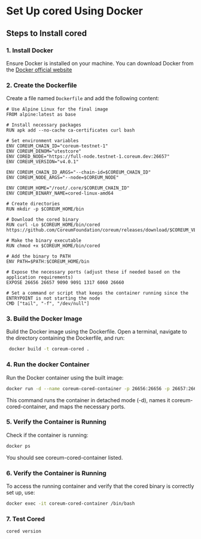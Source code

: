 # Set Up cored Using Docker

## Steps to Install cored


### 1. Install Docker

Ensure Docker is installed on your machine. You can download Docker from the <a href="https://docs.docker.com/get-docker/" target="_blank" class="text-[#25D695] hover:opacity-80 font-bold">Docker official website</a>



### 2. Create the Dockerfile

Create a file named `Dockerfile` and add the following content:
    
```Docker
# Use Alpine Linux for the final image
FROM alpine:latest as base 

# Install necessary packages
RUN apk add --no-cache ca-certificates curl bash

# Set environment variables
ENV COREUM_CHAIN_ID="coreum-testnet-1"
ENV COREUM_DENOM="utestcore"
ENV CORED_NODE="https://full-node.testnet-1.coreum.dev:26657"
ENV COREUM_VERSION="v4.0.1"

ENV COREUM_CHAIN_ID_ARGS="--chain-id=$COREUM_CHAIN_ID"
ENV COREUM_NODE_ARGS="--node=$COREUM_NODE"

ENV COREUM_HOME="/root/.core/$COREUM_CHAIN_ID"
ENV COREUM_BINARY_NAME=cored-linux-amd64

# Create directories
RUN mkdir -p $COREUM_HOME/bin

# Download the cored binary
RUN curl -Lo $COREUM_HOME/bin/cored https://github.com/CoreumFoundation/coreum/releases/download/$COREUM_VERSION/$COREUM_BINARY_NAME

# Make the binary executable
RUN chmod +x $COREUM_HOME/bin/cored

# Add the binary to PATH
ENV PATH=$PATH:$COREUM_HOME/bin

# Expose the necessary ports (adjust these if needed based on the application requirements)
EXPOSE 26656 26657 9090 9091 1317 6060 26660

# Set a command or script that keeps the container running since the ENTRYPOINT is not starting the node
CMD ["tail", "-f", "/dev/null"]
```
### 3. Build the Docker Image
Build the Docker image using the Dockerfile. Open a terminal, navigate to the directory containing the Dockerfile, and run:

```bash
 docker build -t coreum-cored .
```

### 4. Run the docker Container
Run the Docker container using the built image:

```bash
docker run -d --name coreum-cored-container -p 26656:26656 -p 26657:26657 -p 9090:9090 -p 9091:9091 -p 1317:1317 -p 6060:6060 -p 26660:26660 coreum-cored
```
This command runs the container in detached mode (-d), names it coreum-cored-container, and maps the necessary ports.


### 5. Verify the Container is Running
Check if the container is running:

```bash
docker ps
```
You should see coreum-cored-container listed.

### 6. Verify the Container is Running
To access the running container and verify that the cored binary is correctly set up, use:

```bash
docker exec -it coreum-cored-container /bin/bash
```

### 7. Test Cored
```bash
cored version
```





